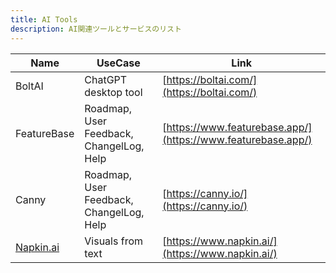 ```yaml
---
title: AI Tools
description: AI関連ツールとサービスのリスト
---
```


| Name                                | UseCase                                  | Link                                                         |
| ----------------------------------- | ---------------------------------------- | ------------------------------------------------------------ |
| BoltAI                              | ChatGPT desktop tool                     | [https://boltai.com/](https://boltai.com/)                   |
| FeatureBase                         | Roadmap, User Feedback, ChangelLog, Help | [https://www.featurebase.app/](https://www.featurebase.app/) |
| Canny                               | Roadmap, User Feedback, ChangelLog, Help | [https://canny.io/](https://canny.io/)                       |
| [Napkin.ai](https://www.napkin.ai/) | Visuals from text                        | [https://www.napkin.ai/](https://www.napkin.ai/)             |
